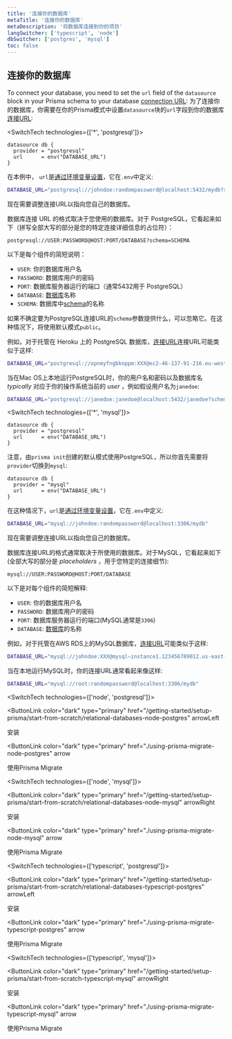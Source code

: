 ```yaml
---
title: '连接你的数据库'
metaTitle: '连接你的数据库'
metaDescription: '将数据库连接到你的项目'
langSwitcher: ['typescript', 'node']
dbSwitcher: ['postgres', 'mysql']
toc: false
---
```


## 连接你的数据库

To connect your database, you need to set the `url` field of the `datasource` block in your Prisma schema to your database [connection URL](../../../../reference/database-reference/connection-urls):
为了连接你的数据库，你需要在你的Prisma模式中设置`datasource`块的`url`字段到你的数据库[连接URL](../../../../reference/database-reference/connection-urls):

<SwitchTech technologies={['*', 'postgresql']}>

```prisma file=prisma/schema.prisma
datasource db {
  provider = "postgresql"
  url      = env("DATABASE_URL")
}
```

在本例中， `url`是[通过环境变量设置](../../../../guides/development-environment/environment-variables)，它在`.env`中定义:

```bash file=.env
DATABASE_URL="postgresql://johndoe:randompassword@localhost:5432/mydb?schema=public"
```

现在需要调整连接URL以指向您自己的数据库。

数据库连接 URL 的格式取决于您使用的数据库。对于 PostgreSQL，它看起来如下（拼写全部大写的部分是您的特定连接详细信息的占位符）：

```no-lines
postgresql://USER:PASSWORD@HOST:PORT/DATABASE?schema=SCHEMA
```

以下是每个组件的简短说明：

- `USER`: 你的数据库用户名
- `PASSWORD`: 数据库用户的密码
- `PORT`: 数据库服务器运行的端口（通常5432用于 PostgreSQL）
- `DATABASE`: [数据库](https://www.postgresql.org/docs/12/manage-ag-overview.html)名称
- `SCHEMA`: 数据库中[schema](https://www.postgresql.org/docs/12/ddl-schemas.html)的名称

如果不确定要为PostgreSQL连接URL的`schema`参数提供什么，可以忽略它。在这种情况下，将使用默认模式`public`。

例如，对于托管在 Heroku 上的 PostgreSQL 数据库，[连接URL](../../../../reference/database-reference/connection-urls)连接URL可能类似于这样:

```bash file=.env
DATABASE_URL="postgresql://opnmyfngbknppm:XXX@ec2-46-137-91-216.eu-west-1.compute.amazonaws.com:5432/d50rgmkqi2ipus?schema=hello-prisma"
```

当在Mac OS上本地运行PostgreSQL时，你的用户名和密码以及数据库名 _typically_ 对应于你的操作系统当前的 _user_ ，例如假设用户名为`janedoe`:

```bash file=.env
DATABASE_URL="postgresql://janedoe:janedoe@localhost:5432/janedoe?schema=hello-prisma"
```

</SwitchTech>

<SwitchTech technologies={['*', 'mysql']}>

```prisma file=prisma/schema.prisma
datasource db {
  provider = "postgresql"
  url      = env("DATABASE_URL")
}
```

注意，由`prisma init`创建的默认模式使用PostgreSQL，所以你首先需要将`provider`切换到`mysql`:

```prisma file=prisma/schema.prisma highlight=2;edit
datasource db {
  provider = "mysql"
  url      = env("DATABASE_URL")
}
```

在这种情况下，`url`是[通过环境变量设置](../../../../concepts/components/prisma-schema#accessing-environment-variables-from-the-schema)，它在`.env`中定义:

```bash file=.env
DATABASE_URL="mysql://johndoe:randompassword@localhost:3306/mydb"
```

现在需要调整连接URL以指向您自己的数据库。

数据库连接URL的格式通常取决于所使用的数据库。对于MySQL，它看起来如下(全部大写的部分是 _placeholders_ ，用于您特定的连接细节):

```no-lines
mysql://USER:PASSWORD@HOST:PORT/DATABASE
```

以下是对每个组件的简短解释:

- `USER`: 你的数据库用户名
- `PASSWORD`: 数据库用户的密码
- `PORT`: 数据库服务器运行的端口(MySQL通常是`3306`)
- `DATABASE`: [数据库](https://dev.mysql.com/doc/refman/8.0/en/creating-database.html)的名称

例如，对于托管在AWS RDS上的MySQL数据库，[连接URL](../../../../reference/database-reference/connection-urls)可能类似于这样:

```bash file=.env
DATABASE_URL="mysql://johndoe:XXX@mysql–instance1.123456789012.us-east-1.rds.amazonaws.com:3306/mydb"
```

当在本地运行MySQL时，你的连接URL通常看起来像这样:

```bash file=.env
DATABASE_URL="mysql://root:randompassword@localhost:3306/mydb"
```

</SwitchTech>

<SwitchTech technologies={['node', 'postgresql']}>

<NavigationLinksContainer>

<ButtonLink
  color="dark"
  type="primary"
  href="/getting-started/setup-prisma/start-from-scratch/relational-databases-node-postgres"
  arrowLeft
>
  安装
</ButtonLink>

<ButtonLink
  color="dark"
  type="primary"
  href="./using-prisma-migrate-node-postgres"
  arrow
>
  使用Prisma Migrate
</ButtonLink>

</NavigationLinksContainer>

</SwitchTech>

<SwitchTech technologies={['node', 'mysql']}>

<NavigationLinksContainer>

<ButtonLink
  color="dark"
  type="primary"
  href="/getting-started/setup-prisma/start-from-scratch/relational-databases-node-mysql"
  arrowRight
>
  安装
</ButtonLink>

<ButtonLink
  color="dark"
  type="primary"
  href="./using-prisma-migrate-node-mysql"
  arrow
>
  使用Prisma Migrate
</ButtonLink>

</NavigationLinksContainer>

</SwitchTech>

<SwitchTech technologies={['typescript', 'postgresql']}>

<NavigationLinksContainer>

<ButtonLink
  color="dark"
  type="primary"
  href="/getting-started/setup-prisma/start-from-scratch/relational-databases-typescript-postgres"
  arrowLeft
>
  安装
</ButtonLink>

<ButtonLink
  color="dark"
  type="primary"
  href="./using-prisma-migrate-typescript-postgres"
  arrow
>
  使用Prisma Migrate
</ButtonLink>

</NavigationLinksContainer>

</SwitchTech>

<SwitchTech technologies={['typescript', 'mysql']}>

<NavigationLinksContainer>

<ButtonLink
  color="dark"
  type="primary"
  href="/getting-started/setup-prisma/start-from-scratch-typescript-mysql"
  arrowRight
>
  安装
</ButtonLink>

<ButtonLink
  color="dark"
  type="primary"
  href="./using-prisma-migrate-typescript-mysql"
  arrow
>
  使用Prisma Migrate
</ButtonLink>

</NavigationLinksContainer>

</SwitchTech>
